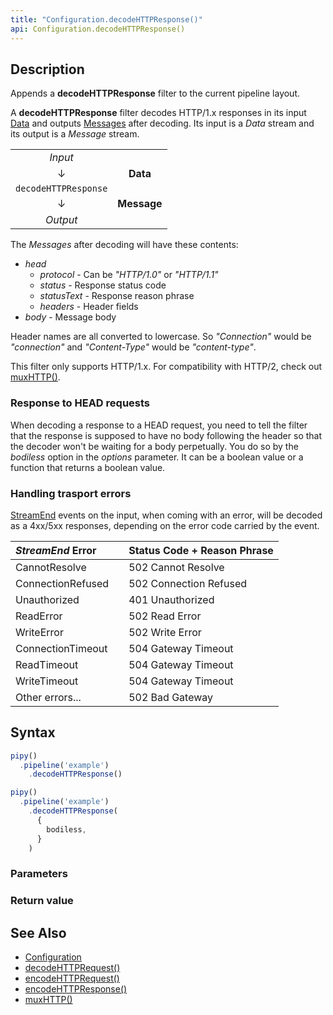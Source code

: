 ```yaml
---
title: "Configuration.decodeHTTPResponse()"
api: Configuration.decodeHTTPResponse()
---
```


## Description

Appends a **decodeHTTPResponse** filter to the current pipeline layout.

A **decodeHTTPResponse** filter decodes HTTP/1.x responses in its input [Data](/reference/api/Data) and outputs [Messages](/reference/api/Message) after decoding. Its input is a _Data_ stream and its output is a _Message_ stream.

|                      |             |
|:--------------------:|:-----------:|
| _Input_              |             |
| ↓                    | **Data**    |
| `decodeHTTPResponse` |             |
| ↓                    | **Message** |
| _Output_             |             |

The _Messages_ after decoding will have these contents:

* _head_
  - _protocol_ - Can be _"HTTP/1.0"_ or _"HTTP/1.1"_
  - _status_ - Response status code
  - _statusText_ - Response reason phrase
  - _headers_ - Header fields
* _body_ - Message body

Header names are all converted to lowercase. So _"Connection"_ would be _"connection"_ and _"Content-Type"_ would be _"content-type"_.

This filter only supports HTTP/1.x. For compatibility with HTTP/2, check out [muxHTTP()](/reference/api/Configuration/muxHTTP).

### Response to HEAD requests

When decoding a response to a HEAD request, you need to tell the filter that the response is supposed to have no body following the header so that the decoder won't be waiting for a body perpetually. You do so by the _bodiless_ option in the _options_ parameter. It can be a boolean value or a function that returns a boolean value.

### Handling trasport errors

[StreamEnd](/reference/api/StreamEnd) events on the input, when coming with an error, will be decoded as a 4xx/5xx responses, depending on the error code carried by the event.

| _StreamEnd_ Error |   | Status Code + Reason Phrase |
|:------------------|---|:----------------------------|
| CannotResolve     |   | 502 Cannot Resolve          | 
| ConnectionRefused |   | 502 Connection Refused      |
| Unauthorized      |   | 401 Unauthorized            |
| ReadError         |   | 502 Read Error              |
| WriteError        |   | 502 Write Error             |
| ConnectionTimeout |   | 504 Gateway Timeout         |
| ReadTimeout       |   | 504 Gateway Timeout         |
| WriteTimeout      |   | 504 Gateway Timeout         |
| Other errors...   |   | 502 Bad Gateway             |

## Syntax

``` js
pipy()
  .pipeline('example')
    .decodeHTTPResponse()

pipy()
  .pipeline('example')
    .decodeHTTPResponse(
      {
        bodiless,
      }
    )
```

### Parameters

<Parameters/>

### Return value

<ReturnValue/>

## See Also

* [Configuration](/reference/api/Configuration)
* [decodeHTTPRequest()](/reference/api/Configuration/decodeHTTPResponse)
* [encodeHTTPRequest()](/reference/api/Configuration/encodeHTTPRequest)
* [encodeHTTPResponse()](/reference/api/Configuration/encodeHTTPResponse)
* [muxHTTP()](/reference/api/Configuration/muxHTTP)
